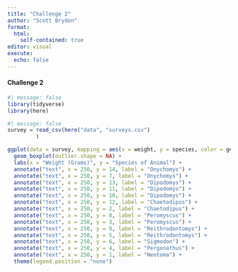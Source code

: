 ```yaml
---
title: "Challenge 2"
author: "Scott Brydon"
format: 
  html:
    self-contained: true
editor: visual
execute: 
  echo: false
---
```


#### Challenge 2

```r
#| message: false
library(tidyverse)
library(here)
```

```r
#| message: false
survey = read_csv(here("data", "surveys.csv")
         )
```

```r
ggplot(data = survey, mapping = aes(x = weight, y = species, color = genus)) +
  geom_boxplot(outlier.shape = NA) +
  labs(x = "Weight (Grams)", y = "Species of Animal") +
  annotate("text", x = 250, y = 14, label = "Onychomys") +
  annotate("text", x = 250, y = 7, label = "Onychomys") +
  annotate("text", x = 250, y = 13, label = "Dipodomys") +
  annotate("text", x = 250, y = 11, label = "Dipodomys") +
  annotate("text", x = 250, y = 10, label = "Dipodomys") +
  annotate("text", x = 250, y = 12, label = "Chaetodipus") +
  annotate("text", x = 250, y = 2, label = "Chaetodipus") +
  annotate("text", x = 250, y = 8, label = "Peromyscus") +
  annotate("text", x = 250, y = 3, label = "Peromyscus") +
  annotate("text", x = 250, y = 9, label = "Reithrodontomys") +
  annotate("text", x = 250, y = 5, label = "Reithrodontomys") +
  annotate("text", x = 250, y = 6, label = "Sigmodon") +
  annotate("text", x = 250, y = 4, label = "Pergonathus") +
  annotate("text", x = 250, y = 1, label = "Neotoma") +
  theme(legend.position = "none")
```
